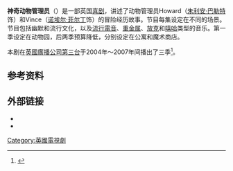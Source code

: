 {{Expand English|The Mighty Boosh (TV series)}}
'''神奇动物管理员'''（{{lang-en|The Mighty Boosh}}）是一部英国[[喜剧|喜剧]]，讲述了动物管理员Howard（[[朱利安·巴勒特|朱利安·巴勒特]]饰）和Vince（[[诺埃尔·菲尔丁|诺埃尔·菲尔丁]]饰）的冒险经历故事。节目每集设定在不同的场景。节目包括幽默和流行文化，以及[[流行電音|流行電音]]、[[重金属音乐|重金属]]、[[放克|放克]]和[[嘻哈音樂|嘻哈]]类型的音乐。第一季设定在动物园，后两季预算降低，分别设定在公寓和魔术商店。

本剧在[[英國廣播公司第三台|英國廣播公司第三台]]于2004年～2007年间播出了三季<ref>{{Cite web |url=http://www.bbc.co.uk/comedy/mightyboosh/episodes/ |title=存档副本 |access-date=2014-03-22 |archive-date=2014-08-06 |archive-url=https://web.archive.org/web/20140806131537/http://www.bbc.co.uk/comedy/mightyboosh/episodes/ |dead-url=no }}</ref>。

==参考资料==
<references/>
==外部链接==
*{{IMDb title|0416394|The Mighty Boosh}}
*{{British Comedy Guide|sitcom|mighty_boosh|The Mighty Boosh}}

[[Category:英國電視劇|Category:英國電視劇]]
